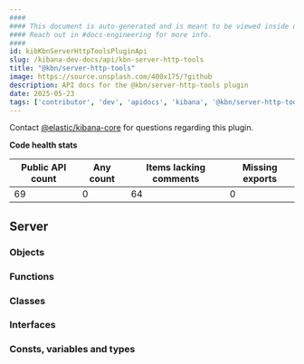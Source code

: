 ```yaml
---
####
#### This document is auto-generated and is meant to be viewed inside our experimental, new docs system.
#### Reach out in #docs-engineering for more info.
####
id: kibKbnServerHttpToolsPluginApi
slug: /kibana-dev-docs/api/kbn-server-http-tools
title: "@kbn/server-http-tools"
image: https://source.unsplash.com/400x175/?github
description: API docs for the @kbn/server-http-tools plugin
date: 2025-05-23
tags: ['contributor', 'dev', 'apidocs', 'kibana', '@kbn/server-http-tools']
---
```




Contact [@elastic/kibana-core](https://github.com/orgs/elastic/teams/kibana-core) for questions regarding this plugin.

**Code health stats**

| Public API count  | Any count | Items lacking comments | Missing exports |
|-------------------|-----------|------------------------|-----------------|
| 69 | 0 | 64 | 0 |

## Server

### Objects
<DocDefinitionList data={kbnServerHttpToolsObj.server.objects}/>

### Functions
<DocDefinitionList data={kbnServerHttpToolsObj.server.functions}/>

### Classes
<DocDefinitionList data={kbnServerHttpToolsObj.server.classes}/>

### Interfaces
<DocDefinitionList data={kbnServerHttpToolsObj.server.interfaces}/>

### Consts, variables and types
<DocDefinitionList data={kbnServerHttpToolsObj.server.misc}/>

